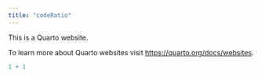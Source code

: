 ```yaml
---
title: "codeRatio"
---
```


This is a Quarto website.

To learn more about Quarto websites visit <https://quarto.org/docs/websites>.

```r
1 + 1
```
